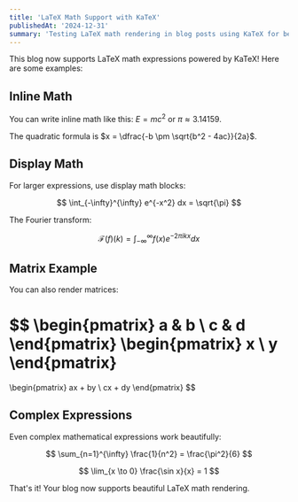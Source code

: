 ```yaml
---
title: 'LaTeX Math Support with KaTeX'
publishedAt: '2024-12-31'
summary: 'Testing LaTeX math rendering in blog posts using KaTeX for beautiful mathematical expressions.'
---
```


This blog now supports LaTeX math expressions powered by KaTeX! Here are some examples:

## Inline Math

You can write inline math like this: $E = mc^2$ or $\pi \approx 3.14159$.

The quadratic formula is $x = \dfrac{-b \pm \sqrt{b^2 - 4ac}}{2a}$.

## Display Math

For larger expressions, use display math blocks:

$$
\int_{-\infty}^{\infty} e^{-x^2} dx = \sqrt{\pi}
$$

The Fourier transform:

$$
\mathcal{F}(f)(k) = \int_{-\infty}^{\infty} f(x) e^{-2\pi i k x} dx
$$

## Matrix Example

You can also render matrices:

$$
\begin{pmatrix}
a & b \\
c & d
\end{pmatrix}
\begin{pmatrix}
x \\
y
\end{pmatrix}
=
\begin{pmatrix}
ax + by \\
cx + dy
\end{pmatrix}
$$

## Complex Expressions

Even complex mathematical expressions work beautifully:

$$
\sum_{n=1}^{\infty} \frac{1}{n^2} = \frac{\pi^2}{6}
$$

$$
\lim_{x \to 0} \frac{\sin x}{x} = 1
$$

That's it! Your blog now supports beautiful LaTeX math rendering. 